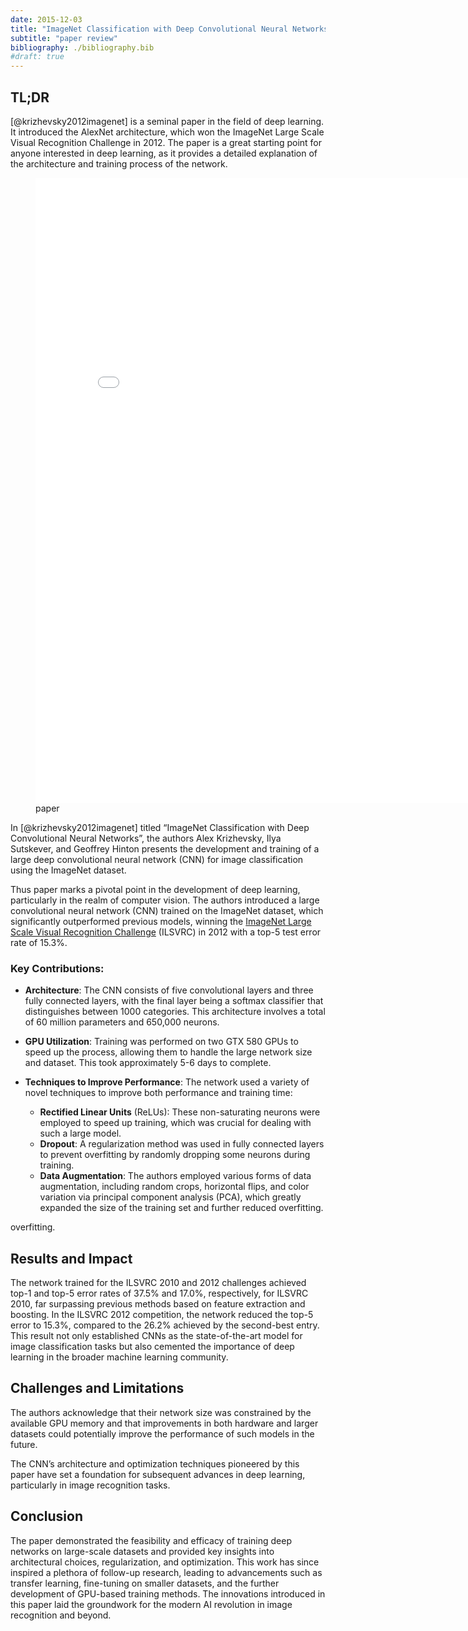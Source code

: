 ```yaml
---
date: 2015-12-03
title: "ImageNet Classification with Deep Convolutional Neural Networks"
subtitle: "paper review"
bibliography: ./bibliography.bib
#draft: true
---
```


## TL;DR

[@krizhevsky2012imagenet] is a seminal paper in the field of deep learning. It introduced the AlexNet architecture, which won the ImageNet Large Scale Visual Recognition Challenge in 2012. The paper is a great starting point for anyone interested in deep learning, as it provides a detailed explanation of the architecture and training process of the network.

![paper](./paper.pdf){.col-page width="800px" height="1000px"}

In [@krizhevsky2012imagenet] titled "ImageNet Classification with Deep Convolutional Neural Networks", the authors Alex Krizhevsky, Ilya Sutskever, and Geoffrey Hinton presents the development and training of a large deep convolutional neural network (CNN) for image classification using the ImageNet dataset.

Thus paper marks a pivotal point in the development of deep learning, particularly in the realm of computer vision. The authors introduced a large convolutional neural network (CNN) trained on the ImageNet dataset, which significantly outperformed previous models, winning the [ImageNet Large Scale Visual Recognition Challenge](https://www.image-net.org/challenges/LSVRC) (ILSVRC) in 2012 with a top-5 test error rate of 15.3%.

### Key Contributions:

-   **Architecture**: The CNN consists of five convolutional layers and three fully connected layers, with the final layer being a softmax classifier that distinguishes between 1000 categories. This architecture involves a total of 60 million parameters and 650,000 neurons.

-   **GPU Utilization**: Training was performed on two GTX 580 GPUs to speed up the process, allowing them to handle the large network size and dataset. This took approximately 5-6 days to complete.

-   **Techniques to Improve Performance**: The network used a variety of novel techniques to improve both performance and training time:

    -   **Rectified Linear Units** (ReLUs): These non-saturating neurons were employed to speed up training, which was crucial for dealing with such a large model.
    -   **Dropout**: A regularization method was used in fully connected layers to prevent overfitting by randomly dropping some neurons during training.
    -   **Data Augmentation**: The authors employed various forms of data augmentation, including random crops, horizontal flips, and color variation via principal component analysis (PCA), which greatly expanded the size of the training set and further reduced overfitting.

 overfitting.

## Results and Impact

The network trained for the ILSVRC 2010 and 2012 challenges achieved top-1 and top-5 error rates of 37.5% and 17.0%, respectively, for ILSVRC 2010, far surpassing previous methods based on feature extraction and boosting. In the ILSVRC 2012 competition, the network reduced the top-5 error to 15.3%, compared to the 26.2% achieved by the second-best entry. This result not only established CNNs as the state-of-the-art model for image classification tasks but also cemented the importance of deep learning in the broader machine learning community.

## Challenges and Limitations

The authors acknowledge that their network size was constrained by the available GPU memory and that improvements in both hardware and larger datasets could potentially improve the performance of such models in the future.

The CNN's architecture and optimization techniques pioneered by this paper have set a foundation for subsequent advances in deep learning, particularly in image recognition tasks.

## Conclusion

The paper demonstrated the feasibility and efficacy of training deep networks on large-scale datasets and provided key insights into architectural choices, regularization, and optimization. This work has since inspired a plethora of follow-up research, leading to advancements such as transfer learning, fine-tuning on smaller datasets, and the further development of GPU-based training methods. The innovations introduced in this paper laid the groundwork for the modern AI revolution in image recognition and beyond.








